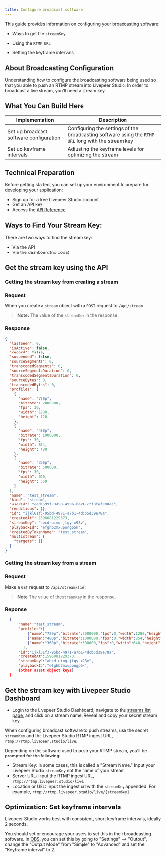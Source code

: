 ```yaml
---
title: Configure broadcast software
---
```


This guide provides information on configuring your broadcasting software:

- Ways to get the `streamKey`
- Using the `RTMP URL`

- Setting the keyframe intervals

## About Broadcasting Configuration

Understanding how to configure the broadcasting software being used so that you
able to push an RTMP stream into Livepeer Studio. In order to broadcast a live
stream, you’ll need a stream key.

## What You Can Build Here

| Implementation                          | Description                                                                                         |
| --------------------------------------- | --------------------------------------------------------------------------------------------------- |
| Set up broadcast software configuration | Configuring the settings of the broadcasting software using the `RTMP URL` long with the stream key |
| Set up keyframe intervals               | Adjusting the keyframe levels for optimizing the stream                                             |

## Technical Preparation

Before getting started, you can set up your environment to prepare for
developing your application:

- Sign up for a free Livepeer Studio account
- Get an API key
- Access the [API Reference](/category/api)

## Ways to Find Your Stream Key:

There are two ways to find the stream key:

- Via the API
- Via the dashboard(no code)

## Get the stream key using the API

### Getting the stream key from creating a stream

### Request

When you create a `stream` object with a `POST` request to `/api/stream`

> **Note:** The value of the `streamKey` in the response.

### Response

```json
{
  "lastSeen": 0,
  "isActive": false,
  "record": false,
  "suspended": false,
  "sourceSegments": 0,
  "transcodedSegments": 0,
  "sourceSegmentsDuration": 0,
  "transcodedSegmentsDuration": 0,
  "sourceBytes": 0,
  "transcodedBytes": 0,
  "profiles": [
    {
      "name": "720p",
      "bitrate": 2000000,
      "fps": 30,
      "width": 1280,
      "height": 720
    },
    {
      "name": "480p",
      "bitrate": 1000000,
      "fps": 30,
      "width": 854,
      "height": 480
    },
    {
      "name": "360p",
      "bitrate": 500000,
      "fps": 30,
      "width": 640,
      "height": 360
    }
  ],
  "name": "test_stream",
  "kind": "stream",
  "userId": "eada599f-3d58-499b-ba24-c7f3faf988de",
  "renditions": {},
  "id": "ijkl61f3-95bd-4971-a7b1-4dcb5d39e78a",
  "createdAt": 1596081229373,
  "streamKey": "abcd-uimq-jtgy-x98v",
  "playbackId": "efghb2mxupongp5k",
  "createdByTokenName": "test_stream",
  "multistream": {
    "targets": []
  }
}
```

### Getting the stream key from a stream

### Request

Make a `GET` request to `/api/stream/[id]`

> **Note** The value of the`streamKey` in the response.

### Reponse

```json
  {
      "name":"test_stream",
      "profiles":[
          {"name":"720p","bitrate":2000000,"fps":0,"width":1280,"height":720},
          {"name":"480p","bitrate":1000000,"fps":0,"width":854,"height":480},
          {"name":"360p","bitrate":500000,"fps":0,"width":640,"height":360},
        ],
      "id":"ijkl61f3-95bd-4971-a7b1-4dcb5d39e78a",
      "createdAt":1596081229373,
      "streamKey":"abcd-uimq-jtgy-x98v",
      "playbackId":"efghb2mxupongp5k",
      {other asset object keys}
  }
```

## Get the stream key with Livepeer Studio Dashboard

- Login to the Livepeer Studio Dashboard, navigate to the
  [streams list page](https://livepeer.studio/dashboard/streams), and click on a
  stream name. Reveal and copy your secret stream key.

When configuring broadcast software to push streams, use the secret `streamKey`
and the Livepeer Studio RTMP ingest URL, `rtmp://rtmp.livepeer.studio/live`.

Depending on the software used to push your RTMP stream, you’ll be prompted for
the following:

- Stream Key: In some cases, this is called a "Stream Name." Input your Livepeer
  Studio `streamKey` not the name of your stream.
- Server URL: Input the RTMP ingest URL, `rtmp://rtmp.livepeer.studio/live`.
- Location or URL: Input the ingest url with the `streamKey` appended. For
  example, `rtmp://rtmp.livepeer.studio/live/[streamKey]`.

## Optimization: Set keyframe intervals

Livepeer Studio works best with consistent, short keyframe intervals, ideally 2
seconds.

You should set or encourage your users to set this in their broadcasting
software. In [OBS](https://obsproject.com/), you can set this by going to
"Settings" --> "Output", change the "Output Mode" from "Simple" to "Advanced"
and set the "Keyframe interval" to 2.
